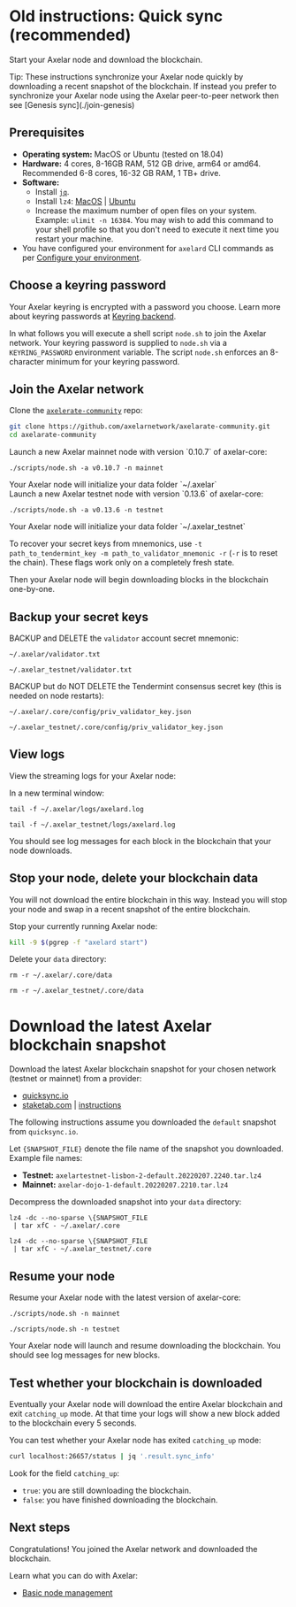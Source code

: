 # Old instructions: Quick sync (recommended)


Start your Axelar node and download the blockchain.

<Callout emoji="💡">
  Tip: These instructions synchronize your Axelar node quickly by downloading a recent snapshot of the blockchain. If instead you prefer to synchronize your Axelar node using the Axelar peer-to-peer network then see [Genesis sync](./join-genesis)
</Callout>

## Prerequisites

- **Operating system:** MacOS or Ubuntu (tested on 18.04)
- **Hardware:** 4 cores, 8-16GB RAM, 512 GB drive, arm64 or amd64. Recommended 6-8 cores, 16-32 GB RAM, 1 TB+ drive.
- **Software:**
  - Install [`jq`](https://stedolan.github.io/jq/download/).
  - Install `lz4`: [MacOS](https://formulae.brew.sh/formula/lz4) | [Ubuntu](https://snapcraft.io/install/lz4/ubuntu)
  - Increase the maximum number of open files on your system. Example: `ulimit -n 16384`. You may wish to add this command to your shell profile so that you don't need to execute it next time you restart your machine.
- You have configured your environment for `axelard` CLI commands as per [Configure your environment](/node/config-node).

## Choose a keyring password

Your Axelar keyring is encrypted with a password you choose. Learn more about keyring passwords at [Keyring backend](/node/keyring).

In what follows you will execute a shell script `node.sh` to join the Axelar network. Your keyring password is supplied to `node.sh` via a `KEYRING_PASSWORD` environment variable. The script `node.sh` enforces an 8-character minimum for your keyring password.

## Join the Axelar network

Clone the [`axelerate-community`](https://github.com/axelarnetwork/axelarate-community) repo:

```bash
git clone https://github.com/axelarnetwork/axelarate-community.git
cd axelarate-community
```

<tabs>
<tab-item title="Mainnet">
 <div>
Launch a new Axelar mainnet node with version `0.10.7` of axelar-core:
<pre><code>./scripts/node.sh -a v0.10.7 -n mainnet</code></pre>
Your Axelar node will initialize your data folder `~/.axelar`

</div>

</tab-item>
<tab-item title="Testnet">
 <div>
Launch a new Axelar testnet node with version `0.13.6` of axelar-core:
<pre><code>./scripts/node.sh -a v0.13.6 -n testnet</code></pre>
Your Axelar node will initialize your data folder `~/.axelar_testnet`
</div>

</tab-item>
</tabs>

To recover your secret keys from mnemonics, use `-t path_to_tendermint_key -m path_to_validator_mnemonic -r` (`-r` is to reset the chain). These flags work only on a completely fresh state.

Then your Axelar node will begin downloading blocks in the blockchain one-by-one.

## Backup your secret keys

BACKUP and DELETE the `validator` account secret mnemonic:

<tabs>
<tab-item title="Mainnet">
 <pre><code>~/.axelar/validator.txt</code></pre>

</tab-item>
<tab-item title="Testnet">
 <pre><code>~/.axelar_testnet/validator.txt</code></pre>

</tab-item>
</tabs>

BACKUP but do NOT DELETE the Tendermint consensus secret key (this is needed on node restarts):

<tabs>
<tab-item title="Mainnet">
 <pre><code>~/.axelar/.core/config/priv_validator_key.json</code></pre>

</tab-item>
<tab-item title="Testnet">
 <pre><code>~/.axelar_testnet/.core/config/priv_validator_key.json</code></pre>

</tab-item>
</tabs>

## View logs

View the streaming logs for your Axelar node:

In a new terminal window:

<tabs>
<tab-item title="Mainnet">
 <pre><code>tail -f ~/.axelar/logs/axelard.log</code></pre>

</tab-item>
<tab-item title="Testnet">
 <pre><code>tail -f ~/.axelar_testnet/logs/axelard.log</code></pre>

</tab-item>
</tabs>

You should see log messages for each block in the blockchain that your node downloads.

## Stop your node, delete your blockchain data

You will not download the entire blockchain in this way. Instead you will stop your node and swap in a recent snapshot of the entire blockchain.

Stop your currently running Axelar node:

```bash
kill -9 $(pgrep -f "axelard start")
```

Delete your `data` directory:

<tabs>
<tab-item title="Mainnet">
 <pre><code>rm -r ~/.axelar/.core/data</code></pre>

</tab-item>
<tab-item title="Testnet">
 <pre><code>rm -r ~/.axelar_testnet/.core/data</code></pre>

</tab-item>
</tabs>

# Download the latest Axelar blockchain snapshot

Download the latest Axelar blockchain snapshot for your chosen network (testnet or mainnet) from a provider:

- [quicksync.io](https://quicksync.io/networks/axelar.html)
- [staketab.com](https://cosmos-snap.staketab.com/axelar/) | [instructions](https://github.com/staketab/nginx-cosmos-snap/blob/main/docs/axelar.md)

The following instructions assume you downloaded the `default` snapshot from `quicksync.io`.

Let `{SNAPSHOT_FILE}` denote the file name of the snapshot you downloaded. Example file names:

- **Testnet:** `axelartestnet-lisbon-2-default.20220207.2240.tar.lz4`
- **Mainnet:** `axelar-dojo-1-default.20220207.2210.tar.lz4`

Decompress the downloaded snapshot into your `data` directory:

<tabs>
<tab-item title="Mainnet">
 <pre><code>lz4 -dc --no-sparse \{SNAPSHOT_FILE
 | tar xfC - ~/.axelar/.core</code></pre>
</tab-item>
<tab-item title="Testnet">
 <pre><code>lz4 -dc --no-sparse \{SNAPSHOT_FILE
 | tar xfC - ~/.axelar_testnet/.core</code></pre>
</tab-item>
</tabs>

## Resume your node

Resume your Axelar node with the latest version of axelar-core:

<tabs>
<tab-item title="Mainnet">
 <pre><code>./scripts/node.sh -n mainnet</code></pre>

</tab-item>
<tab-item title="Testnet">
 <pre><code>./scripts/node.sh -n testnet</code></pre>

</tab-item>
</tabs>

Your Axelar node will launch and resume downloading the blockchain. You should see log messages for new blocks.

## Test whether your blockchain is downloaded

Eventually your Axelar node will download the entire Axelar blockchain and exit `catching_up` mode. At that time your logs will show a new block added to the blockchain every 5 seconds.

You can test whether your Axelar node has exited `catching_up` mode:

```bash
curl localhost:26657/status | jq '.result.sync_info'
```

Look for the field `catching_up`:

- `true`: you are still downloading the blockchain.
- `false`: you have finished downloading the blockchain.

## Next steps

Congratulations! You joined the Axelar network and downloaded the blockchain.

Learn what you can do with Axelar:

- [Basic node management](./basic)
